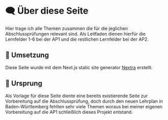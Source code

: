# 🗨 Über diese Seite

Hier trage ich alle Themen zusammen die für die jeglichen Abschlussprüfungen relevant sind. Als Leitfaden dienen hierfür die Lernfelder 1-6 bei der AP1 und die restlichen Lernfelder bei der AP2.

## 🚀 Umsetzung

Diese Seite wurde mit dem Next.js static site generator [Nextra](https://nextra.site) erstellt.

## 🧠 Ursprung

Als Vorlage für diese Seite diente eine bereits existierende Seite zur Vorbereitung auf die Abschlussprüfung, doch durch den neuen Lehrplan in Baden-Württemberg fehlten sehr viele Themen woraus bei meiner eigenen Vorbereitung auf die AP1 schließlich dieses Projekt entstand.
